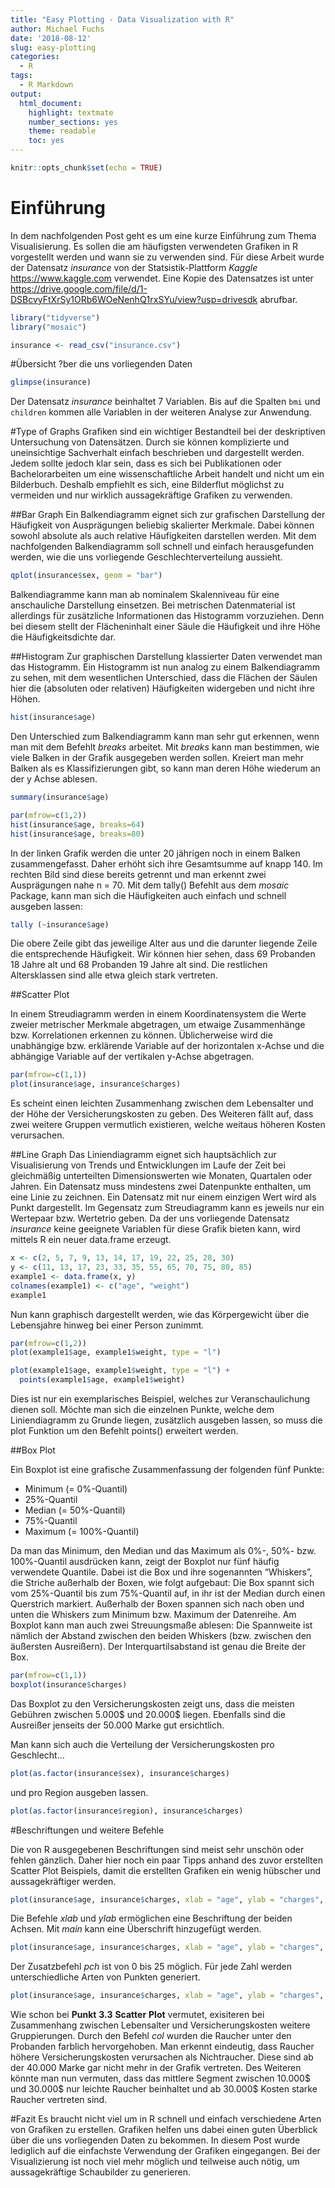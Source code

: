 ```yaml
---
title: "Easy Plotting - Data Visualization with R"
author: Michael Fuchs
date: '2018-08-12'
slug: easy-plotting
categories:
  - R
tags:
  - R Markdown
output: 
  html_document: 
    highlight: textmate
    number_sections: yes
    theme: readable
    toc: yes
---
```


```r
knitr::opts_chunk$set(echo = TRUE)
```



# Einführung

In dem nachfolgenden Post geht es um eine kurze Einführung zum Thema Visualisierung. Es sollen die am häufigsten verwendeten Grafiken in R vorgestellt werden und wann sie zu verwenden sind. Für diese Arbeit wurde der Datensatz *insurance* von der Statsistik-Plattform *Kaggle* <https://www.kaggle.com> verwendet. Eine Kopie des Datensatzes ist unter <https://drive.google.com/file/d/1-DSBcvyFtXrSy1ORb6WOeNenhQ1rxSYu/view?usp=drivesdk> abrufbar.

```r
library("tidyverse")
library("mosaic")
```
```r
insurance <- read_csv("insurance.csv")
```

#Übersicht ?ber die uns vorliegenden Daten

```r
glimpse(insurance)
```
Der Datensatz *insurance* beinhaltet 7 Variablen. Bis auf die Spalten `bmi` und `children` kommen alle Variablen in der weiteren Analyse zur Anwendung. 


#Type of Graphs
Grafiken sind ein wichtiger Bestandteil bei der deskriptiven Untersuchung von Datensätzen. Durch sie können komplizierte und uneinsichtige Sachverhalt einfach beschrieben und dargestellt werden. Jedem sollte jedoch klar sein, dass es sich bei Publikationen oder Bachelorarbeiten um eine wissenschaftliche Arbeit handelt und nicht um ein Bilderbuch. Deshalb empfiehlt es sich, eine Bilderflut möglichst zu vermeiden und nur wirklich aussagekräftige Grafiken zu verwenden.



##Bar Graph
Ein Balkendiagramm eignet sich zur grafischen Darstellung der Häufigkeit von Ausprägungen beliebig skalierter Merkmale. Dabei können sowohl absolute als auch relative Häufigkeiten darstellen werden. Mit dem nachfolgenden Balkendiagramm soll schnell und einfach herausgefunden werden, wie die uns vorliegende Geschlechterverteilung aussieht.

```r
qplot(insurance$sex, geom = "bar")
```

Balkendiagramme kann man ab nominalem Skalenniveau für eine anschauliche Darstellung einsetzen. Bei metrischen Datenmaterial ist allerdings für zusätzliche Informationen das Histogramm vorzuziehen. Denn bei diesem stellt der Flächeninhalt einer Säule die Häufigkeit und ihre Höhe die Häufigkeitsdichte dar.

##Histogram
Zur graphischen Darstellung klassierter Daten verwendet man das Histogramm. Ein Histogramm ist nun analog zu einem Balkendiagramm zu sehen, mit dem wesentlichen Unterschied, dass die Flächen der Säulen hier die (absoluten oder relativen) Häufigkeiten widergeben und nicht ihre Höhen.


```r
hist(insurance$age)
```

Den Unterschied zum Balkendiagramm kann man sehr gut erkennen, wenn man mit dem Befehlt *breaks* arbeitet. Mit *breaks* kann man bestimmen, wie viele Balken in der Grafik ausgegeben werden sollen. Kreiert man mehr Balken als es Klassifizierungen gibt, so kann man deren Höhe wiederum an der y Achse ablesen.  

```r
summary(insurance$age)
```
```r
par(mfrow=c(1,2))
hist(insurance$age, breaks=64)
hist(insurance$age, breaks=80)
```

In der linken Grafik werden die unter 20 jährigen noch in einem Balken zusammengefasst. Daher erhöht sich ihre Gesamtsumme auf knapp 140. Im rechten Bild sind diese bereits getrennt und man erkennt zwei Ausprägungen nahe n = 70.
Mit dem tally() Befehlt aus dem *mosaic* Package, kann man sich die Häufigkeiten auch einfach und schnell ausgeben lassen:

```r
tally (~insurance$age)
```
Die obere Zeile gibt das jeweilige Alter aus und die darunter liegende Zeile die entsprechende Häufigkeit. Wir können hier sehen, dass 69 Probanden 18 Jahre alt und 68 Probanden 19 Jahre alt sind. Die restlichen Altersklassen sind alle etwa gleich stark vertreten.  


##Scatter Plot

In einem Streudiagramm werden in einem Koordinatensystem die Werte zweier metrischer Merkmale abgetragen, um etwaige Zusammenhänge bzw. Korrelationen erkennen zu können. Üblicherweise wird die unabhängige bzw. erklärende Variable auf der horizontalen x-Achse und die abhängige Variable auf der vertikalen y-Achse abgetragen.
```r
par(mfrow=c(1,1))
plot(insurance$age, insurance$charges)
```

Es scheint einen leichten Zusammenhang zwischen dem Lebensalter und der Höhe der Versicherungskosten zu geben. Des Weiteren fällt auf, dass zwei weitere Gruppen vermutlich existieren, welche weitaus höheren Kosten verursachen.


##Line Graph
Das Liniendiagramm eignet sich hauptsächlich zur Visualisierung von Trends und Entwicklungen im Laufe der Zeit bei gleichmäßig unterteilten Dimensionswerten wie Monaten, Quartalen oder Jahren. Ein Datensatz muss mindestens zwei Datenpunkte enthalten, um eine Linie zu zeichnen. Ein Datensatz mit nur einem einzigen Wert wird als Punkt dargestellt. Im Gegensatz zum Streudiagramm kann es jeweils nur ein Wertepaar bzw. Wertetrio geben. Da der uns vorliegende Datensatz *insurance* keine geeignete Variablen für diese Grafik bieten kann, wird mittels R ein neuer data.frame erzeugt. 
```r
x <- c(2, 5, 7, 9, 13, 14, 17, 19, 22, 25, 28, 30)
y <- c(11, 13, 17, 23, 33, 35, 55, 65, 70, 75, 80, 85)
example1 <- data.frame(x, y)
colnames(example1) <- c("age", "weight")
example1
```

Nun kann graphisch dargestellt werden, wie das Körpergewicht über die Lebensjahre hinweg bei einer Person zunimmt. 

```r
par(mfrow=c(1,2))
plot(example1$age, example1$weight, type = "l")

plot(example1$age, example1$weight, type = "l") +
  points(example1$age, example1$weight)
```

Dies ist nur ein exemplarisches Beispiel, welches zur Veranschaulichung dienen soll.
Möchte man sich die einzelnen Punkte, welche dem Liniendiagramm zu Grunde liegen, zusätzlich ausgeben lassen, so muss die plot Funktion um den Befehlt points() erweitert werden.


##Box Plot

Ein Boxplot ist eine grafische Zusammenfassung der folgenden fünf Punkte:

+ Minimum (= 0%-Quantil)
+ 25%-Quantil
+ Median (= 50%-Quantil)
+ 75%-Quantil
+ Maximum (= 100%-Quantil)

Da man das Minimum, den Median und das Maximum als 0%-, 50%- bzw. 100%-Quantil ausdrücken kann, zeigt der Boxplot nur fünf häufig verwendete Quantile. Dabei ist die Box und ihre sogenannten “Whiskers”, die Striche außerhalb der Boxen, wie folgt aufgebaut: Die Box spannt sich vom 25%-Quantil bis zum 75%-Quantil auf, in ihr ist der Median durch einen Querstrich markiert. Außerhalb der Boxen spannen sich nach oben und unten die Whiskers zum Minimum bzw. Maximum der Datenreihe. Am Boxplot kann man auch zwei Streuungsmaße ablesen: Die Spannweite ist nämlich der Abstand zwischen den beiden Whiskers (bzw. zwischen den äußersten Ausreißern). Der Interquartilsabstand ist genau die Breite der Box.
```r
par(mfrow=c(1,1))
boxplot(insurance$charges)
```

Das Boxplot zu den Versicherungskosten zeigt uns, dass die meisten Gebühren zwischen 5.000$ und 20.000$ liegen. Ebenfalls sind die Ausreißer jenseits der 50.000 Marke gut ersichtlich. 

Man kann sich auch die Verteilung der Versicherungskosten pro Geschlecht...
```r
plot(as.factor(insurance$sex), insurance$charges)
```

und pro Region ausgeben lassen.

```r
plot(as.factor(insurance$region), insurance$charges)
```

#Beschriftungen und weitere Befehle

Die von R ausgegebenen Beschriftungen sind meist sehr unschön oder fehlen gänzlich. Daher hier noch ein paar Tipps anhand des zuvor erstellten Scatter Plot Beispiels, damit die erstellten Grafiken ein wenig hübscher und aussagekräftiger werden.

```r
plot(insurance$age, insurance$charges, xlab = "age", ylab = "charges", main = "Scatter Plot")
```

Die Befehle *xlab* und *ylab* ermöglichen eine Beschriftung der beiden Achsen. Mit *main* kann eine Überschrift hinzugefügt werden. 

```r
plot(insurance$age, insurance$charges, xlab = "age", ylab = "charges", main = "Scatter Plot", pch=19)
```

Der Zusatzbefehl *pch* ist von 0 bis 25 möglich. Für jede Zahl werden unterschiedliche Arten von Punkten generiert. 

```r
plot(insurance$age, insurance$charges, xlab = "age", ylab = "charges", main = "Scatter Plot", pch=19, col=factor(insurance$smoker))
```

Wie schon bei **Punkt** **3.3** **Scatter** **Plot** vermutet, exisiteren bei Zusammenhang zwischen Lebensalter und Versicherungskosten weitere Gruppierungen. Durch den Befehl *col* wurden die Raucher unter den Probanden farblich hervorgehoben. Man erkennt eindeutig, dass Raucher höhere Versicherungskosten verursachen als Nichtraucher. Diese sind ab der 40.000 Marke gar nicht mehr in der Grafik vertreten. Des Weiteren könnte man nun vermuten, dass das mittlere Segment zwischen 10.000$ und 30.000$ nur leichte Raucher beinhaltet und ab 30.000$ Kosten starke Raucher vertreten sind. 

#Fazit
Es braucht nicht viel um in R schnell und einfach verschiedene Arten von Grafiken zu erstellen. Grafiken helfen uns dabei einen guten Überblick über die uns vorliegenden Daten zu bekommen. In diesem Post wurde lediglich auf die einfachste Verwendung der Grafiken eingegangen. Bei der Visualizierung ist noch viel mehr möglich und teilweise auch nötig, um aussagekräftige Schaubilder zu generieren. 









